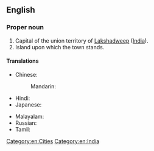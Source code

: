 ==English==
{{wikipedia}}

===Proper noun===
{{en-proper noun}}

# Capital of the union territory of [[Lakshadweep]] ([[India]]).
# Island upon which the town stands.

====Translations====
{{trans-top|capital of Lakshadweep, India}}
* Chinese:
*: Mandarin: {{t|cmn|卡瓦拉蒂|tr=Kǎwǎlādì|sc=Hani}}
* Hindi: {{t|hi|कवरत्ती}}
* Japanese: {{t|ja|カバラティ|tr=Kabarati}}
{{trans-mid}}
* Malayalam: {{t|ml|കവരത്തി}}
* Russian: {{t|ru|Кавара́тти|m}}
* Tamil: {{t|ta|கவரத்தி}}
{{trans-bottom}}

[[Category:en:Cities]]
[[Category:en:India]]